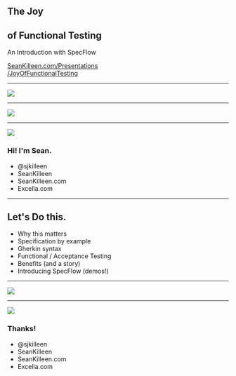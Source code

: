 

<Head>
  <title>The Joy of Functional Testing with SpecFlow</title>
  <meta name="twitter:card" content="summary_large_image" />
  <meta name="twitter:site" content="@sjkilleen" />
  <meta name="twitter:title" content="The Joy of Functional Testing with SpecFlow" />
  <meta name="twitter:description" content="An introduction to functional testing in .NET using the SpecFlow tools, by Sean Killeen" />
  <meta name="twitter:image" content="https://example.com/card.png" />
</Head>

## The Joy 
## of Functional Testing

An Introduction with SpecFlow

[SeanKilleen.com/Presentations](https://SeanKilleen.com/Presentations/JoyOfFunctionalTesting) <br/>
[/JoyOfFunctionalTesting](https://SeanKilleen.com/Presentations/JoyOfFunctionalTesting)

---

<Image src='images/excella2.jpg' size='contain' />

---

<Image src='images/dotNetFoundation.png' size='contain' />

---

<Split>

![](images/me.png)

<h3 class="less-bottom-margin"> Hi! I'm Sean.</h3>
<ul class="fa-ul">
    <li class="fa-li"><FontAwesomeIcon size="xs" icon ={faTwitter} listItem /> @sjkilleen</li>
    <li class="fa-li"><FontAwesomeIcon size="xs" icon ={faGithub} listItem />SeanKilleen</li>
    <li class="fa-li"><FontAwesomeIcon size="xs" icon ={faGlobe} listItem />SeanKilleen.com</li>
    <li class="fa-li"><FontAwesomeIcon size="xs" icon ={faBriefcase} listItem />Excella.com</li>
</ul>

</Split>

---

## Let's Do this.

* Why this matters
* Specification by example
* Gherkin syntax
* Functional / Acceptance Testing
* Benefits (and a story)
* Introducing SpecFlow (demos!)

---

<Image src='images/ship-launch-fail.gif'/>

--- 

<Split>

![](images/me.png)

<h3 class="less-bottom-margin">Thanks!</h3>
<ul class="fa-ul">
    <li class="fa-li"><FontAwesomeIcon size="xs" icon ={faTwitter} listItem /> @sjkilleen</li>
    <li class="fa-li"><FontAwesomeIcon size="xs" icon ={faGithub} listItem />SeanKilleen</li>
    <li class="fa-li"><FontAwesomeIcon size="xs" icon ={faGlobe} listItem />SeanKilleen.com</li>
    <li class="fa-li"><FontAwesomeIcon size="xs" icon ={faBriefcase} listItem />Excella.com</li>
</ul>

</Split>